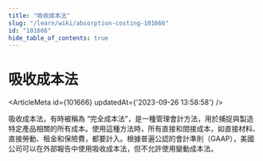 ```yaml
---
title: "吸收成本法"
slug: "/learn/wiki/absorption-costing-101666"
id: "101666"
hide_table_of_contents: true
---
```



# 吸收成本法

<ArticleMeta id={101666} updatedAt={'2023-09-26 13:58:58'} />
<div className='border-solid border-b border-t-0 my-4 border-[var(--ifm-color-gray-300)]' />

吸收成本法，有時被稱為 “完全成本法”，是一種管理會計方法，用於捕捉與製造特定產品相關的所有成本。使用這種方法時，所有直接和間接成本，如直接材料、直接勞動、租金和保險費，都要計入。根據普遍公認的會計準則（GAAP），美國公司可以在外部報告中使用吸收成本法，但不允許使用變動成本法。
